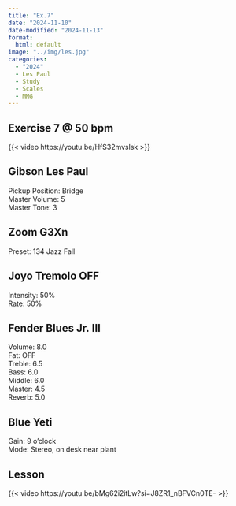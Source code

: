 ```yaml
---
title: "Ex.7"
date: "2024-11-10"
date-modified: "2024-11-13"
format: 
  html: default
image: "../img/les.jpg"
categories:
  - "2024"
  - Les Paul
  - Study
  - Scales
  - MMG
---
```


## Exercise 7 \@ 50 bpm

{{< video https://youtu.be/HfS32mvslsk >}}

## Gibson Les Paul

Pickup Position: Bridge\
Master Volume: 5\
Master Tone: 3

## Zoom G3Xn

Preset: 134 Jazz Fall

## Joyo Tremolo OFF

Intensity: 50%\
Rate: 50%

## Fender Blues Jr. III

Volume: 8.0\
Fat: OFF\
Treble: 6.5\
Bass: 6.0\
Middle: 6.0\
Master: 4.5\
Reverb: 5.0

## Blue Yeti

Gain: 9 o'clock\
Mode: Stereo, on desk near plant

## Lesson

{{< video https://youtu.be/bMg62i2itLw?si=J8ZR1_nBFVCn0TE- >}}
